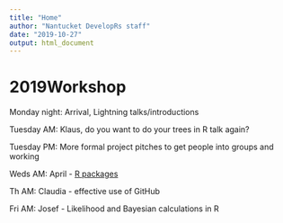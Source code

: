 ```yaml
---
title: "Home"
author: "Nantucket DevelopRs staff"
date: "2019-10-27"
output: html_document
---
```


# 2019Workshop


Monday night: Arrival, Lightning talks/introductions


Tuesday  AM: Klaus, do you want to do your trees in R talk again?


Tuesday PM: More formal project pitches to get people into groups and working

Weds AM: April - [R packages](https://nantucketdeveloper.github.io/2019Workshop/packaging-r-code/)

Th AM: Claudia - effective use of GitHub

Fri AM:  Josef - Likelihood and Bayesian calculations in R

